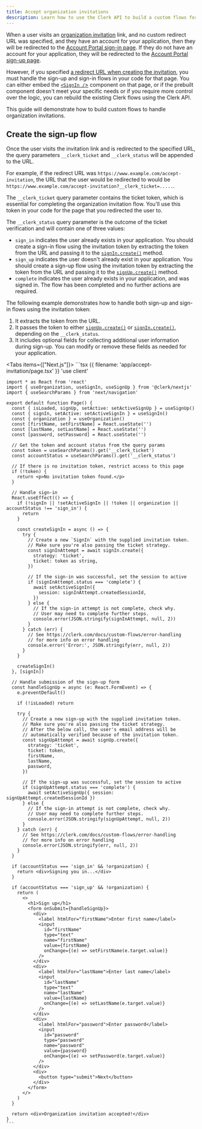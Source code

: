 ```yaml
---
title: Accept organization invitations
description: Learn how to use the Clerk API to build a custom flows for handling organization invitations.
---
```


<Include src="_partials/custom-flows-callout" />

When a user visits an [organization invitation](/docs/organizations/invitations) link, and no custom redirect URL was specified, and they have an account for your application, then they will be redirected to the [Account Portal sign-in page](/docs/customization/account-portal/overview#sign-in). If they do not have an account for your application, they will be redirected to the [Account Portal sign-up page](/docs/customization/account-portal/overview#sign-up).

However, if you specified [a redirect URL when creating the invitation](/docs/users/invitations#redirect-url), you must handle the sign-up and sign-in flows in your code for that page. You can either embed the [`<SignIn /`>](/docs/components/authentication/sign-in) component on that page, or if the prebuilt component doesn't meet your specific needs or if you require more control over the logic, you can rebuild the existing Clerk flows using the Clerk API.

This guide will demonstrate how to build custom flows to handle organization invitations.

## Create the sign-up flow

Once the user visits the invitation link and is redirected to the specified URL, the query parameters `__clerk_ticket` and `__clerk_status` will be appended to the URL.

For example, if the redirect URL was `https://www.example.com/accept-invitation`, the URL that the user would be redirected to would be `https://www.example.com/accept-invitation?__clerk_ticket=.....`.

The `__clerk_ticket` query parameter contains the ticket token, which is essential for completing the organization invitation flow. You'll use this token in your code for the page that you redirected the user to.

The `__clerk_status` query parameter is the outcome of the ticket verification and will contain one of three values:

- `sign_in` indicates the user already exists in your application. You should create a sign-in flow using the invitation token by extracting the token from the URL and passing it to the [`signIn.create()`](/docs/references/javascript/sign-in/sign-in#create) method.
- `sign_up` indicates the user doesn't already exist in your application. You should create a sign-up flow using the invitation token by extracting the token from the URL and passing it to the [`signUp.create()`](/docs/references/javascript/sign-up/sign-up#create) method.
- `complete` indicates the user already exists in your application, and was signed in. The flow has been completed and no further actions are required.

The following example demonstrates how to handle both sign-up and sign-in flows using the invitation token:

1. It extracts the token from the URL.
1. It passes the token to either [`signUp.create()`](/docs/references/javascript/sign-up/sign-up#create) or [`signIn.create()`](/docs/references/javascript/sign-in/sign-in#create), depending on the `__clerk_status`.
1. It includes optional fields for collecting additional user information during sign-up. You can modify or remove these fields as needed for your application.

<Tabs items={["Next.js"]}>
  <Tab>
    ```tsx {{ filename: 'app/accept-invitation/page.tsx' }}
    'use client'

    import * as React from 'react'
    import { useOrganization, useSignIn, useSignUp } from '@clerk/nextjs'
    import { useSearchParams } from 'next/navigation'

    export default function Page() {
      const { isLoaded, signUp, setActive: setActiveSignUp } = useSignUp()
      const { signIn, setActive: setActiveSignIn } = useSignIn()
      const { organization } = useOrganization()
      const [firstName, setFirstName] = React.useState('')
      const [lastName, setLastName] = React.useState('')
      const [password, setPassword] = React.useState('')

      // Get the token and account status from the query params
      const token = useSearchParams().get('__clerk_ticket')
      const accountStatus = useSearchParams().get('__clerk_status')

      // If there is no invitation token, restrict access to this page
      if (!token) {
        return <p>No invitation token found.</p>
      }

      // Handle sign-in
      React.useEffect(() => {
        if (!signIn || !setActiveSignIn || !token || organization || accountStatus !== 'sign_in') {
          return
        }

        const createSignIn = async () => {
          try {
            // Create a new `SignIn` with the supplied invitation token.
            // Make sure you're also passing the ticket strategy.
            const signInAttempt = await signIn.create({
              strategy: 'ticket',
              ticket: token as string,
            })

            // If the sign-in was successful, set the session to active
            if (signInAttempt.status === 'complete') {
              await setActiveSignIn({
                session: signInAttempt.createdSessionId,
              })
            } else {
              // If the sign-in attempt is not complete, check why.
              // User may need to complete further steps.
              console.error(JSON.stringify(signInAttempt, null, 2))
            }
          } catch (err) {
            // See https://clerk.com/docs/custom-flows/error-handling
            // for more info on error handling
            console.error('Error:', JSON.stringify(err, null, 2))
          }
        }

        createSignIn()
      }, [signIn])

      // Handle submission of the sign-up form
      const handleSignUp = async (e: React.FormEvent) => {
        e.preventDefault()

        if (!isLoaded) return

        try {
          // Create a new sign-up with the supplied invitation token.
          // Make sure you're also passing the ticket strategy.
          // After the below call, the user's email address will be
          // automatically verified because of the invitation token.
          const signUpAttempt = await signUp.create({
            strategy: 'ticket',
            ticket: token,
            firstName,
            lastName,
            password,
          })

          // If the sign-up was successful, set the session to active
          if (signUpAttempt.status === 'complete') {
            await setActiveSignUp({ session: signUpAttempt.createdSessionId })
          } else {
            // If the sign-in attempt is not complete, check why.
            // User may need to complete further steps.
            console.error(JSON.stringify(signUpAttempt, null, 2))
          }
        } catch (err) {
          // See https://clerk.com/docs/custom-flows/error-handling
          // for more info on error handling
          console.error(JSON.stringify(err, null, 2))
        }
      }

      if (accountStatus === 'sign_in' && !organization) {
        return <div>Signing you in...</div>
      }

      if (accountStatus === 'sign_up' && !organization) {
        return (
          <>
            <h1>Sign up</h1>
            <form onSubmit={handleSignUp}>
              <div>
                <label htmlFor="firstName">Enter first name</label>
                <input
                  id="firstName"
                  type="text"
                  name="firstName"
                  value={firstName}
                  onChange={(e) => setFirstName(e.target.value)}
                />
              </div>
              <div>
                <label htmlFor="lastName">Enter last name</label>
                <input
                  id="lastName"
                  type="text"
                  name="lastName"
                  value={lastName}
                  onChange={(e) => setLastName(e.target.value)}
                />
              </div>
              <div>
                <label htmlFor="password">Enter password</label>
                <input
                  id="password"
                  type="password"
                  name="password"
                  value={password}
                  onChange={(e) => setPassword(e.target.value)}
                />
              </div>
              <div>
                <button type="submit">Next</button>
              </div>
            </form>
          </>
        )
      }

      return <div>Organization invitation accepted!</div>
    }
    ```
  </Tab>
</Tabs>
